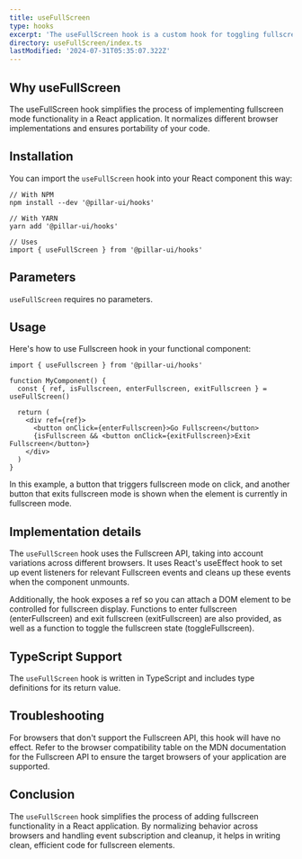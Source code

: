 ```yaml
---
title: useFullScreen
type: hooks
excerpt: 'The useFullScreen hook is a custom hook for toggling fullscreen mode on and off for a given DOM element. It accounts for various browser implementations of the Fullscreen API.'
directory: useFullScreen/index.ts
lastModified: '2024-07-31T05:35:07.322Z'
---
```


## Why useFullScreen

The useFullScreen hook simplifies the process of implementing fullscreen mode functionality in a React application. It normalizes different browser implementations and ensures portability of your code.

## Installation

You can import the `useFullScreen` hook into your React component this way:

```tsx
// With NPM
npm install --dev '@pillar-ui/hooks'

// With YARN
yarn add '@pillar-ui/hooks'

// Uses
import { useFullScreen } from '@pillar-ui/hooks'

```

## Parameters

`useFullScreen` requires no parameters.

## Usage

Here's how to use Fullscreen hook in your functional component:

```tsx
import { useFullscreen } from '@pillar-ui/hooks'

function MyComponent() {
  const { ref, isFullscreen, enterFullscreen, exitFullscreen } = useFullScreen()

  return (
    <div ref={ref}>
      <button onClick={enterFullscreen}>Go Fullscreen</button>
      {isFullscreen && <button onClick={exitFullscreen}>Exit Fullscreen</button>}
    </div>
  )
}
```

In this example, a button that triggers fullscreen mode on click, and another button that exits fullscreen mode is shown when the element is currently in fullscreen mode.

## Implementation details

The `useFullScreen` hook uses the Fullscreen API, taking into account variations across different browsers. It uses React's useEffect hook to set up event listeners for relevant Fullscreen events and cleans up these events when the component unmounts.

Additionally, the hook exposes a ref so you can attach a DOM element to be controlled for fullscreen display. Functions to enter fullscreen (enterFullscreen) and exit fullscreen (exitFullscreen) are also provided, as well as a function to toggle the fullscreen state (toggleFullscreen).

## TypeScript Support

The `useFullScreen` hook is written in TypeScript and includes type definitions for its return value.

## Troubleshooting

For browsers that don't support the Fullscreen API, this hook will have no effect. Refer to the browser compatibility table on the MDN documentation for the Fullscreen API to ensure the target browsers of your application are supported.

## Conclusion

The `useFullScreen` hook simplifies the process of adding fullscreen functionality in a React application. By normalizing behavior across browsers and handling event subscription and cleanup, it helps in writing clean, efficient code for fullscreen elements.
